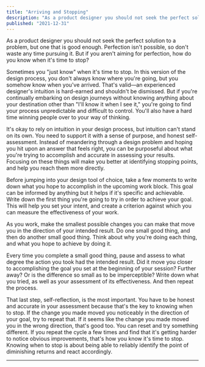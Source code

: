 ```yaml
---
title: "Arriving and Stopping"
description: "As a product designer you should not seek the perfect solution to a problem, but one that is good enough."
published: "2021-12-31"
---
```


As a product designer you should not seek the perfect solution to a problem, but one that is good enough. Perfection isn't possible, so don't waste any time pursuing it. But if you aren't aiming for perfection, how do you know when it's time to stop?

Sometimes you "just know" when it's time to stop. In this version of the design process, you don't always know where you're going, but you somehow know when you've arrived. That's valid—an experienced designer's intuition is hard-earned and shouldn't be dismissed. But if you're continually embarking on design journeys without knowing anything about your destination other than "I'll know it when I see it," you're going to find your process unpredictable and difficult to control. You'll also have a hard time winning people over to your way of thinking.

It's okay to rely on intuition in your design process, but intuition can't stand on its own. You need to support it with a sense of purpose, and honest self-assessment. Instead of meandering through a design problem and hoping you hit upon an answer that feels right, you can be purposeful about what you're trying to accomplish and accurate in assessing your results. Focusing on these things will make you better at identifying stopping points, and help you reach them more directly.

Before jumping into your design tool of choice, take a few moments to write down what you hope to accomplish in the upcoming work block. This goal can be informed by anything but it helps if it's specific and achievable. Write down the first thing you're going to try in order to achieve your goal. This will help you set your intent, and create a criterion against which you can measure the effectiveness of your work.

As you work, make the smallest possible changes you can make that move you in the direction of your intended result. Do one small good thing, and then do another small good thing. Think about why you're doing each thing, and what you hope to achieve by doing it.

Every time you complete a small good thing, pause and assess to what degree the action you took had the intended result. Did it move you closer to accomplishing the goal you set at the beginning of your session? Further away? Or is the difference so small as to be imperceptible? Write down what you tried, as well as your assessment of its effectiveness. And then repeat the process.

That last step, self-reflection, is the most important. You have to be honest and accurate in your assessment because that's the key to knowing when to stop. If the change you made moved you noticeably in the direction of your goal, try to repeat that. If it seems like the change you made moved you in the wrong direction, that's good too. You can reset and try something different. If you repeat the cycle a few times and find that it's getting harder to notice obvious improvements, that's how you know it's time to stop. Knowing when to stop is about being able to reliably identify the point of diminishing returns and react accordingly.

---
